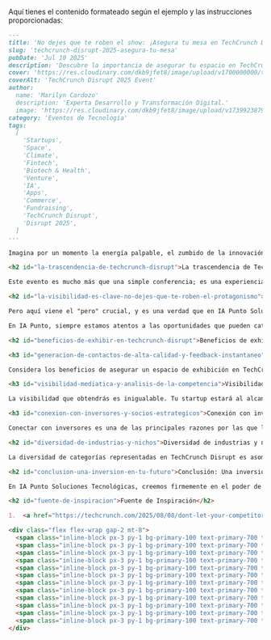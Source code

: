 Aquí tienes el contenido formateado según el ejemplo y las instrucciones proporcionadas:

```markdown
---
title: 'No dejes que te roben el show: ¡Asegura tu mesa en TechCrunch Disrupt 2025!'
slug: 'techcrunch-disrupt-2025-asegura-tu-mesa'
pubDate: 'Jul 10 2025'
description: 'Descubre la importancia de asegurar tu espacio en TechCrunch Disrupt 2025 para startups, conectarte con inversores y periodistas, y evitar que tu competencia robe el protagonismo en el evento tecnológico líder.'
cover: 'https://res.cloudinary.com/dkb9jfet8/image/upload/v1700000000/techcrunch-disrupt-2025-event.jpg'
coverAlt: 'TechCrunch Disrupt 2025 Event'
author:
  name: 'Marilyn Cardozo'
  description: 'Experta Desarrollo y Transformación Digital.'
  image: 'https://res.cloudinary.com/dkb9jfet8/image/upload/v1739923879/marilyn_s2mi4a.png'
category: 'Eventos de Tecnología'
tags:
  [
    'Startups',
    'Space',
    'Climate',
    'Fintech',
    'Biotech & Health',
    'Venture',
    'IA',
    'Apps',
    'Commerce',
    'Fundraising',
    'TechCrunch Disrupt',
    'Disrupt 2025',
  ]
---

Imagina por un momento la energía palpable, el zumbido de la innovación en cada esquina, y la oportunidad de que tu idea brillante no solo sea escuchada, sino que resuene con las personas adecuadas. Desde hace dos décadas, TechCrunch Disrupt ha sido ese epicentro donde las startups no solo presentan sus proyectos, sino que forjan su futuro. Es el lugar donde se encuentran los primeros inversores que creen en tu visión, se cierran las alianzas que definen trayectorias, y se enciende la chispa que te lleva al siguiente nivel.

<h2 id="la-trascendencia-de-techcrunch-disrupt">La trascendencia de TechCrunch Disrupt</h2>

Este evento es mucho más que una simple conferencia; es una experiencia inmersiva para cualquier emprendedor que aspire a dejar una huella en el mundo tecnológico. Piénsalo: ¿dónde más podrías encontrar, bajo un mismo techo, a los gigantes del capital de riesgo, a periodistas influyentes de medios especializados, a posibles socios estratégicos y a miles de mentes brillantes, todas enfocadas en el futuro de la tecnología?

<h2 id="la-visibilidad-es-clave-no-dejes-que-te-roben-el-protagonismo">La visibilidad es clave: No dejes que te roben el protagonismo</h2>

Pero aquí viene el "pero" crucial, y es una verdad que en IA Punto Soluciones Tecnológicas comprendemos a la perfección: en un mercado tan competitivo, la visibilidad lo es todo. ¿Qué pasaría si tus competidores, aquellos con ideas quizás no tan pulidas como las tuyas, sí deciden asegurar su espacio en un evento de esta magnitud? La respuesta es simple y contundente: podrían robarse el protagonismo. Podrían ser ellos quienes capten la atención de ese inversor clave, quienes firmen esa alianza estratégica, o quienes reciban la cobertura mediática que impulse su marca, mientras tu innovación, por brillante que sea, permanece en la sombra.

En IA Punto, siempre estamos atentos a las oportunidades que pueden catapultar a nuestros clientes y a la comunidad emprendedora en general. Por eso, al explorar la importancia de eventos como TechCrunch Disrupt, nos dimos cuenta de lo vital que es no subestimar el poder de estar presente. No se trata solo de asistir; se trata de _ser visible_. Un espacio de exhibición no es solo una mesa con tu logo; es tu escenario personal. Es una invitación directa a que la gente se acerque, interactúe con tu producto o servicio, y experimente de primera mano lo que tu startup ofrece.

<h2 id="beneficios-de-exhibir-en-techcrunch-disrupt">Beneficios de exhibir en TechCrunch Disrupt</h2>

<h3 id="generacion-de-contactos-de-alta-calidad-y-feedback-instantaneo">Generación de contactos de alta calidad y feedback instantáneo</h3>

Considera los beneficios de asegurar un espacio de exhibición en TechCrunch Disrupt. Para las startups, especialmente aquellas con equipos pequeños o con financiamiento inicial, la exposición es invaluable. Es una forma eficiente de generar contactos de alta calidad sin tener que viajar por el mundo persiguiendo leads. Aquí, los leads vienen a ti. Tendrás la oportunidad de realizar demostraciones en vivo, responder preguntas en tiempo real y obtener comentarios directos de usuarios potenciales o expertos de la industria. Este feedback instantáneo es oro puro para la iteración y mejora de tu producto.

<h3 id="visibilidad-mediatica-y-analisis-de-la-competencia">Visibilidad mediática y análisis de la competencia</h3>

La visibilidad que obtendrás es inigualable. Tu startup estará al alcance de miles de asistentes, incluidos los medios de comunicación más importantes en tecnología. Una simple mención o una entrevista en TechCrunch, por ejemplo, puede catapultar tu marca a un reconocimiento global de la noche a la mañana. Además, tendrás la oportunidad de observar de cerca a la competencia, entender las tendencias emergentes y posicionar tu oferta de manera más estratégica.

<h3 id="conexion-con-inversores-y-socios-estrategicos">Conexión con inversores y socios estratégicos</h3>

Conectar con inversores es una de las principales razones por las que las startups acuden a Disrupt. Las reuniones improvisadas en los pasillos pueden convertirse en rondas de financiación millonarias. Los paneles de discusión y los concursos de pitches te ponen directamente frente a los ojos de los fondos de capital de riesgo más prestigiosos del mundo. Es una oportunidad de oro para que tu historia sea escuchada por quienes tienen el poder de convertirla en realidad. Y no solo inversores: piensa en los posibles socios, los primeros clientes que te ayudarán a validar tu modelo de negocio, o incluso los futuros talentos que buscarán sumarse a tu equipo.

<h2 id="diversidad-de-industrias-y-nichos">Diversidad de industrias y nichos</h2>

La diversidad de categorías representadas en TechCrunch Disrupt es asombrosa, cubriendo desde la Inteligencia Artificial de vanguardia, hasta soluciones para el clima, pasando por la biotecnología, las finanzas tecnológicas (fintech), el comercio electrónico y el desarrollo de aplicaciones. No importa cuál sea tu nicho, si está relacionado con la tecnología y la innovación, tu público objetivo estará allí.

<h2 id="conclusion-una-inversion-en-tu-futuro">Conclusión: Una inversión en tu futuro</h2>

En IA Punto Soluciones Tecnológicas, creemos firmemente en el poder de la conexión y la oportunidad. No dejes que tu idea brillante se quede en la sombra mientras otros recogen los frutos de la visibilidad. Este artículo, que nos ha servido de gran inspiración en IA Punto, resalta una verdad fundamental: el momento de actuar es ahora. Asegurar tu espacio en eventos como TechCrunch Disrupt 2025 no es un gasto, es una inversión estratégica en el futuro de tu empresa. Es tu pasaporte para no solo participar en el futuro, sino para ser parte de su construcción. No te quedes atrás; da el paso y pon tu startup donde realmente debe estar: bajo el foco.

<h2 id="fuente-de-inspiracion">Fuente de Inspiración</h2>

1.  <a href="https://techcrunch.com/2025/08/08/dont-let-your-competitor-steal-the-brand-spotlight-secure-your-exhibit-table-at-techcrunch-disrupt-2025/" target="_blank" rel="noopener noreferrer">TechCrunch: Don't Let Your Competitor Steal The Brand Spotlight — Secure Your Exhibit Table At TechCrunch Disrupt 2025</a>

<div class="flex flex-wrap gap-2 mt-8">
  <span class="inline-block px-3 py-1 bg-primary-100 text-primary-700 text-xs font-semibold rounded-full shadow-sm">Startups</span>
  <span class="inline-block px-3 py-1 bg-primary-100 text-primary-700 text-xs font-semibold rounded-full shadow-sm">Space</span>
  <span class="inline-block px-3 py-1 bg-primary-100 text-primary-700 text-xs font-semibold rounded-full shadow-sm">Climate</span>
  <span class="inline-block px-3 py-1 bg-primary-100 text-primary-700 text-xs font-semibold rounded-full shadow-sm">Fintech</span>
  <span class="inline-block px-3 py-1 bg-primary-100 text-primary-700 text-xs font-semibold rounded-full shadow-sm">Biotech & Health</span>
  <span class="inline-block px-3 py-1 bg-primary-100 text-primary-700 text-xs font-semibold rounded-full shadow-sm">Venture</span>
  <span class="inline-block px-3 py-1 bg-primary-100 text-primary-700 text-xs font-semibold rounded-full shadow-sm">IA</span>
  <span class="inline-block px-3 py-1 bg-primary-100 text-primary-700 text-xs font-semibold rounded-full shadow-sm">Apps</span>
  <span class="inline-block px-3 py-1 bg-primary-100 text-primary-700 text-xs font-semibold rounded-full shadow-sm">Commerce</span>
  <span class="inline-block px-3 py-1 bg-primary-100 text-primary-700 text-xs font-semibold rounded-full shadow-sm">Fundraising</span>
  <span class="inline-block px-3 py-1 bg-primary-100 text-primary-700 text-xs font-semibold rounded-full shadow-sm">TechCrunch Disrupt</span>
  <span class="inline-block px-3 py-1 bg-primary-100 text-primary-700 text-xs font-semibold rounded-full shadow-sm">Disrupt 2025</span>
</div>
```